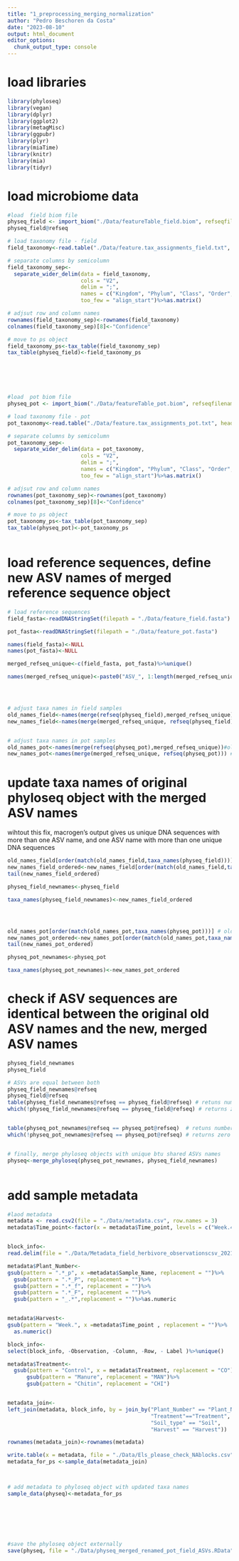 ```yaml
---
title: "1_preprocessing_merging_normalization"
author: "Pedro Beschoren da Costa"
date: "2023-08-10"
output: html_document
editor_options: 
  chunk_output_type: console
---
```


# load libraries
```r
library(phyloseq)
library(vegan)
library(dplyr)
library(ggplot2)
library(metagMisc)
library(ggpubr)
library(plyr)
library(miaTime)
library(knitr)
library(mia)
library(tidyr)

```


# load microbiome data
```r

#load  field biom file 
physeq_field <- import_biom("./Data/featureTable_field.biom", refseqfilename = "./Data/feature_field.fasta")
physeq_field@refseq

# load taxonomy file - field
field_taxonomy<-read.table("./Data/feature.tax_assignments_field.txt", header = FALSE, row.names = 1)

# separate columns by semicolumn
field_taxonomy_sep<-
  separate_wider_delim(data = field_taxonomy,
                       cols = "V2",
                       delim = ";",
                       names = c("Kingdom", "Phylum", "Class", "Order", "Family", "Genus", "Species"),
                       too_few = "align_start")%>%as.matrix()

# adjsut row and column names
rownames(field_taxonomy_sep)<-rownames(field_taxonomy)
colnames(field_taxonomy_sep)[8]<-"Confidence"

# move to ps object
field_taxonomy_ps<-tax_table(field_taxonomy_sep)
tax_table(physeq_field)<-field_taxonomy_ps
                       





#load  pot biom file 
physeq_pot <- import_biom("./Data/featureTable_pot.biom", refseqfilename = "./Data/feature_pot.fasta")

# load taxonomy file - pot
pot_taxonomy<-read.table("./Data/feature.tax_assignments_pot.txt", header = FALSE, row.names = 1)

# separate columns by semicolumn
pot_taxonomy_sep<-
  separate_wider_delim(data = pot_taxonomy,
                       cols = "V2",
                       delim = ";",
                       names = c("Kingdom", "Phylum", "Class", "Order", "Family", "Genus", "Species"),
                       too_few = "align_start")%>%as.matrix()

# adjsut row and column names
rownames(pot_taxonomy_sep)<-rownames(pot_taxonomy)
colnames(pot_taxonomy_sep)[8]<-"Confidence"

# move to ps object
pot_taxonomy_ps<-tax_table(pot_taxonomy_sep)
tax_table(physeq_pot)<-pot_taxonomy_ps



```

# load reference sequences, define new ASV names of merged reference sequence object
```r

# load reference sequences
field_fasta<-readDNAStringSet(filepath = "./Data/feature_field.fasta")

pot_fasta<-readDNAStringSet(filepath = "./Data/feature_pot.fasta")

names(field_fasta)<-NULL
names(pot_fasta)<-NULL

merged_refseq_unique<-c(field_fasta, pot_fasta)%>%unique()

names(merged_refseq_unique)<-paste0("ASV_", 1:length(merged_refseq_unique))




# adjust taxa names in field samples
old_names_field<-names(merge(refseq(physeq_field),merged_refseq_unique))#old names
new_names_field<-names(merge(merged_refseq_unique, refseq(physeq_field))) #new names


# adjust taxa names in pot samples
old_names_pot<-names(merge(refseq(physeq_pot),merged_refseq_unique))#old names
new_names_pot<-names(merge(merged_refseq_unique, refseq(physeq_pot))) #new names

```

# update  taxa names of original phyloseq object with the merged ASV names
wihtout this fix, macrogen's output gives us unique DNA sequences with more than one ASV name, and one ASV name with more than one unique DNA sequences
```r


old_names_field[order(match(old_names_field,taxa_names(physeq_field)))] # old names, ordered
new_names_field_ordered<-new_names_field[order(match(old_names_field,taxa_names(physeq_field)))] # new names, ordered
tail(new_names_field_ordered)

physeq_field_newnames<-physeq_field

taxa_names(physeq_field_newnames)<-new_names_field_ordered




old_names_pot[order(match(old_names_pot,taxa_names(physeq_pot)))] # old names, ordered
new_names_pot_ordered<-new_names_pot[order(match(old_names_pot,taxa_names(physeq_pot)))] # new names, ordered
tail(new_names_pot_ordered)

physeq_pot_newnames<-physeq_pot

taxa_names(physeq_pot_newnames)<-new_names_pot_ordered

```
# check if ASV sequences are identical between the original old ASV names and the new, merged ASV names
```r
physeq_field_newnames
physeq_field

# ASVs are equal between both
physeq_field_newnames@refseq
physeq_field@refseq
table(physeq_field_newnames@refseq == physeq_field@refseq) # retuns number of ASVs that match ebtween both version fo the same object
which(!physeq_field_newnames@refseq == physeq_field@refseq) # returns zero unequal aSVs


table(physeq_pot_newnames@refseq == physeq_pot@refseq)  # retuns number of ASVs that match ebtween both version fo the same object
which(!physeq_pot_newnames@refseq == physeq_pot@refseq) # returns zero unequal aSVs


# finally, merge phyloseq objects with unique btu shared ASVs names
physeq<-merge_phyloseq(physeq_pot_newnames, physeq_field_newnames)



```

# add sample metadata
```r


#laod metadata
metadata <- read.csv2(file = "./Data/metadata.csv", row.names = 3)
metadata$Time_point<-factor(x = metadata$Time_point, levels = c("Week.4", "Week.8", "Week.12", "Week.16"))


block_info<-
read.delim(file = "./Data/Metadata_field_herbivore_observationscsv_2021.csv",sep = ";")

metadata$Plant_Number<-
gsub(pattern = ".*_p", x =metadata$Sample_Name, replacement = "")%>%
  gsub(pattern = ".*_P", replacement = "")%>%
  gsub(pattern = ".*_f", replacement = "")%>%
  gsub(pattern = ".*_F", replacement = "")%>%
  gsub(pattern = "_.*",replacement = "")%>%as.numeric


metadata$Harvest<-
gsub(pattern = "Week.", x =metadata$Time_point , replacement = "")%>%
  as.numeric()

block_info<-
select(block_info, -Observation, -Column, -Row, - Label )%>%unique()

metadata$Treatment<-
  gsub(pattern = "Control", x = metadata$Treatment, replacement = "CO")%>%
      gsub(pattern = "Manure", replacement = "MAN")%>%
      gsub(pattern = "Chitin", replacement = "CHI")


metadata_join<-
left_join(metadata, block_info, by = join_by("Plant_Number" == "Plant_Number", 
                                             "Treatment"=="Treatment", 
                                             "Soil_type" == "Soil",
                                             "Harvest" == "Harvest"))

rownames(metadata_join)<-rownames(metadata)

write.table(x = metadata, file = "./Data/Els_please_check_NAblocks.csv", sep = ";")
metadata_for_ps <-sample_data(metadata_join)



# add metadata to phyloseq object with updated taxa names
sample_data(physeq)<-metadata_for_ps







#save the phyloseq object externally
save(physeq, file = "./Data/physeq_merged_renamed_pot_field_ASVs.RData")




```

